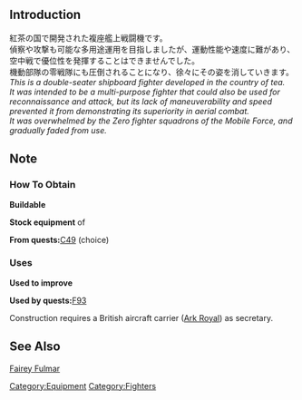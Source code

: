 {{EquipmentInfo|249}}

==Introduction==
紅茶の国で開発された複座艦上戦闘機です。<br>
偵察や攻撃も可能な多用途運用を目指しましたが、運動性能や速度に難があり、空中戦で優位性を発揮することはできませんでした。<br>
機動部隊の零戦隊にも圧倒されることになり、徐々にその姿を消していきます。<br>
''This is a double-seater shipboard fighter developed in the country of tea.''<br>
''It was intended to be a multi-purpose fighter that could also be used for reconnaissance and attack, but its lack of maneuverability and speed prevented it from demonstrating its superiority in aerial combat.''<br>
''It was overwhelmed by the Zero fighter squadrons of the Mobile Force, and gradually faded from use.''

==Note==
<div class="mw-collapsible"><h3>How To Obtain</h3>
<div class="mw-collapsible-content">
'''Buildable'''

'''Stock equipment''' of {{Ship/Link|Ark Royal Kai}}

'''From quests: '''[[Quests#C49|C49]] (choice)

</div></div>

<div class="mw-collapsible"><h3>Uses</h3>
<div class="mw-collapsible-content">
'''Used to improve''' {{Equipment/Link|Spitfire Mk.V}}

'''Used by quests: '''[[Quests#F93|F93]]

</div></div>


Construction requires a British aircraft carrier ([[Ark Royal]]) as secretary.

==See Also==
[[wikipedia:Fairey Fulmar|Fairey Fulmar]]
{{Equipmentlist}}
[[Category:Equipment]]
[[Category:Fighters]]